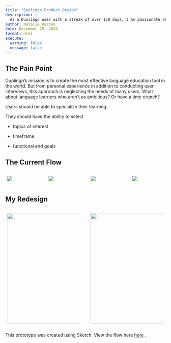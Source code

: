 ```yaml
---
title: "Duolingo Product Design"
description: |
  As a Duolingo user with a streak of over 150 days, I am passionate about the app. However, I had a few ideas for how Duolingo could personalize the experience; namely through use of AI at the setup stage. 
author: Natalie Roston
date: December 29, 2024
format: html
execute:
  warning: false
  message: false
---
```


## The Pain Point

Duolingo's mission is to create the most effective language education tool in the world. But from personal experience in addition to conducting user interviews, this approach is neglecting the needs of many users. What about language learners who aren’t as ambitious? Or have a time crunch?

Users should be able to specialize their learning.

They should have the ability to select 

-   topics of interest

-   timeframe 

-   functional end goals

## The Current Flow

::: {.columns style="display: flex; flex-wrap: nowrap; justify-content: space-between;"}
::: {.column width="24%" style="padding-right: 1%; padding-left: 1%;"}
![](images/1DB0EE68-DF48-4213-93A7-685A3ACDF262_1_105_c.jpeg)
:::

::: {.column width="24%" style="padding-right: 1%; padding-left: 1%;"}
![](images/487439DC-0E7C-426A-9AAE-4D0BE65D551B_1_105_c.jpeg)
:::

::: {.column width="24%" style="padding-right: 1%; padding-left: 1%;"}
![](images/0CDBA028-ED8F-4210-829F-7E22E83066B0_1_105_c.jpeg)
:::

::: {.column width="24%" style="padding-right: 1%; padding-left: 1%;"}
![](images/27DA8A9E-DA92-4201-83DE-12CBB49F2289_1_105_c.jpeg)
:::
:::

## My Redesign

::: {.columns style="display: flex; flex-wrap: nowrap; justify-content: space-between;"}
::: {.column width="48%" style="padding-right: 1%; padding-left: 1%;"}
![](images/clipboard-4290558612.png){width="347"}
:::

::: {.column width="48%" style="padding-right: 1%; padding-left: 1%;"}
![](images/clipboard-3530143762.png){width="347"}
:::
:::

This prototype was created using Sketch. View the flow here [here](https://www.sketch.com/s/fa967130-4eb5-4c51-96b7-3657af31e08f/v/G2P47Y/prototype/AE5663E8-6993-4D88-8C4F-2E359BE0DEA0/a/AE5663E8-6993-4D88-8C4F-2E359BE0DEA0?fullscreen=true) .
